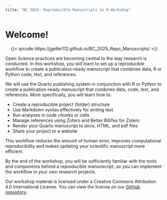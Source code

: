 ```yaml
---
title: "BC 2025: Reproducible Manuscripts in R Workshop"
---
```


# Welcome! {.unnumbered}


<p align="center">
  {{< qrcode https://jgeller112.github.io/BC_2025_Repo_Manuscripts/ >}}
</p>

Open Science practices are becoming central to the way research is conducted. In this workshop, you will learn to set up a reproducible workflow to create a publication-ready manuscript that combines data, R or Python code, text, and references.

We will use the Quarto publishing system in conjunction with R or Python to create a publication-ready manuscript that combines data, code, text, and references. More specifically, you will learn how to:

- Create a reproducible project (folder) structure
- Use Markdown syntax effectively for writing text
- Run analyses in code chunks or cells
- Manage references using Zotero and Better BibTex for Zotero
- Render your Quarto manuscript to docx, HTML, and pdf files
- Share your project to a website

This workflow reduces the amount of human error, improves computational reproducibility and makes updating your scientific manuscript more efficient.

By the end of the workshop, you will be sufficiently familiar with the tools and components behind a reproducible manunscript, so you can implement the workflow in your own research projects.

Our workshop material is licensed under a Creative Commons Attribution 4.0 International License. You can view the license on our [GitHub repository](https://jgeller112.github.io/BC_2025_Repo_Manuscripts/).
